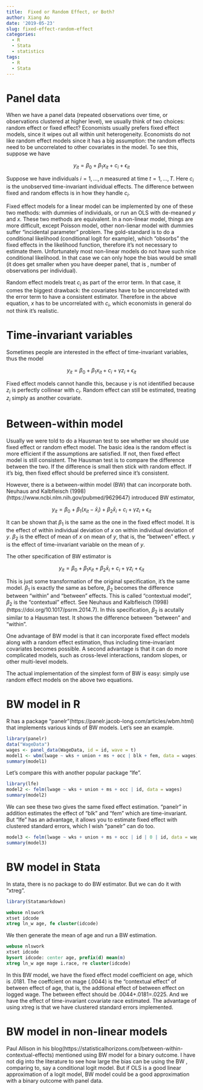 ```yaml
---
title:  Fixed or Random Effect, or Both?
author: Xiang Ao
date: '2019-05-23'
slug: fixed-effect-random-effect
categories:
  - R
  - Stata
  - statistics
tags:
  - R
  - Stata
---
```



# Panel data

When we have a panel data (repeated observations over time, or observations clustered at higher level), we usually think of two choices: random effect or fixed effect?  Economists usually prefers fixed effect models, since it wipes out all within unit heterogeneity.  Economists do not like random effect models since it has a big assumption:  the random effects need to be uncorrelated to other covariates in the model.  To see this,  suppose we have 

$$ y_{it} = \beta_0  + \beta_1 x_{it} + c_i + \epsilon_{it} $$

Suppose we have individuals $i=1, ... , n$ measured at time $t=1, ..., T$.  Here $c_i$ is the unobserved time-invariant individual effects.  The difference between fixed and random effects is in how they handle $c_i$.  

Fixed effect models for a linear model can be implemented by one of these two methods:  with dummies of individuals, or run an OLS with de-meaned $y$ and $x$.  These two methods are equivalent.  In a non-linear model, things are more difficult, except Poisson model, other non-lienar model with dummies suffer "incidental parameter" problem.  The gold-standard is to do a conditional likelihood (conditional logit for example), which "obsorbs" the fixed effects in the likelihood function, therefore it's not necessary to estimate them.  Unfortunately most non-linear models do not have such nice conditional likelihood.  In that case we can only hope the bias would be small (it does get smaller when you have deeper panel, that is , number of observations per individual).

Random effect models treat $c_i$ as part of the error term.  In that case, it comes the biggest drawback:  the covariates have to be uncorrelated with the error term to have a consistent estimator.  Therefore in the above equation, $x$ has to be uncorrelated with $c_i$, which economists in general do not think it's realistic.  

# Time-invariant variables

Sometimes people are interested in the effect of time-invariant variables, thus the model

$$ y_{it} = \beta_0  + \beta_1 x_{it} + c_i  + \gamma z_i+ \epsilon_{it} $$

Fixed effect models cannot handle this, because $\gamma$ is not identified because $z_i$ is perfectly collinear with $c_i$.  Random effect can still be estimated, treating $z_i$ simply as another covariate.  

# Between-within model

Usually we were told to do a Hausman test to see whether we should use fixed effect or random effect model.  The basic idea is the random effect is more efficient if the assumptions are satisfied.  If not, then fixed effect model is still consistent.  The Hausman test is to compare the difference between the two.  If the difference is small then stick with random effect.  If it's big, then fixed effect should be preferred since it's consistent.

However, there is a between-within model (BW) that can incorporate both.  Neuhaus and Kalbfleisch (1998)(https://www.ncbi.nlm.nih.gov/pubmed/9629647) introduced BW estimator,

$$ y_{it} = \beta_0  + \beta_1 (x_{it} - \bar x_i) + \beta_2 \bar x_i + c_i  + \gamma z_i+ \epsilon_{it} $$

It can be shown that $\beta_1$ is the same as the one in the fixed effect model.  It is the effect of within individual deviation of $x$ on within individual deviation of $y$.  $\beta_2$ is the effect of mean of $x$ on mean of $y$, that is, the "between" effect.  $\gamma$ is the effect of time-invariant variable on the mean of $y$.

The other specification of BW estimator is 

$$ y_{it} = \beta_0  + \beta_1 x_{it}  + \beta_2 \bar x_i + c_i  + \gamma z_i+ \epsilon_{it} $$

This is just some transformation of the original specification, it's the same model.  $\beta_1$ is exactly the same as before, $\beta_2$ becomes the difference between "within" and "between" effects.  This is called "contextual model", $\beta_2$ is the "contextual" effect.  See Neuhaus and Kalbfleisch (1998)(https://doi.org/10.1017/psrm.2014.7).  In this specification, $\beta_2$ is acutally similar to a Hausman test.  It shows the difference between "between" and "within".  

One advantage of BW model is that it can incorporate fixed effect models along with a random effect estimation, thus including time-invariant covariates becomes possible.  A second advantage is that it can do more complicated models, such as cross-level interactions, random slopes, or other multi-level models.  

The actual implementation of the simplest form of BW is easy: simply use random effect models on the above two equations.  

# BW model in R

R has a package "panelr"(https://panelr.jacob-long.com/articles/wbm.html) that implements various kinds of BW models.  Let's see an example.


```r
library(panelr)
data("WageData")
wages <- panel_data(WageData, id = id, wave = t)
model1 <- wbm(lwage ~ wks + union + ms + occ | blk + fem, data = wages)
summary(model1)
```

Let's compare this with another popular package "lfe".

```r
library(lfe)
model2 <- felm(lwage ~ wks + union + ms + occ | id, data = wages)
summary(model2)
```
We can see these two gives the same fixed effect estimation.  "panelr" in addition estimates the effect of "blk" and "fem" which are time-invariant.  But "lfe" has an advantage, it allows you to estimate fixed effect with clustered standard errors, which I wish "panelr" can do too.

```r
model3 <- felm(lwage ~ wks + union + ms + occ | id | 0 | id, data = wages)
summary(model3)
```

# BW model in Stata

In stata, there is no package to do BW estimator.  But we can do it with "xtreg".

```r
library(Statamarkdown)
```

```stata
webuse nlswork
xtset idcode
xtreg ln_w age, fe cluster(idcode)

```

We then generate the mean of age and run a BW estimation.
```stata
webuse nlswork
xtset idcode
bysort idcode: center age, prefix(d) mean(m)
xtreg ln_w age mage i.race, re cluster(idcode)
```
In this BW model, we have the fixed effect model coefficient on age, which is .0181.  The coeffcient on mage (.0044) is the "contextual effect" of between effect of age, that is, the addtional effect of between effect on logged wage.  The between effect should be .0044+.0181=.0225.  And we have the effect of time-invariant covariate race estimated.  The advantage of using xtreg is that we have clustered standard errors implemented.


# BW model in non-linear models

Paul Allison in his blog(https://statisticalhorizons.com/between-within-contextual-effects) mentioned using BW model for a binary outcome.  I have not dig into the literature to see how large the bias can be using the BW , comparing to, say a conditional logit model.  But if OLS is a good linear approximation of a logit model, BW model could be a good approximation with a binary outcome with panel data.




